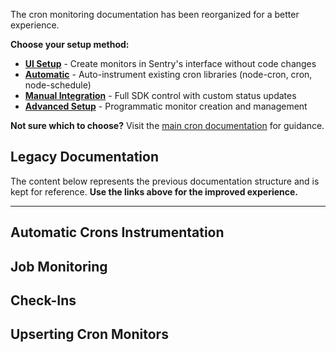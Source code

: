 <Alert>

The cron monitoring documentation has been reorganized for a better experience. 

**Choose your setup method:**

- **[UI Setup](/platforms/javascript/guides/node/crons/ui-setup/)** - Create monitors in Sentry's interface without code changes
- **[Automatic](/platforms/javascript/guides/node/crons/automatic/)** - Auto-instrument existing cron libraries (node-cron, cron, node-schedule)
- **[Manual Integration](/platforms/javascript/guides/node/crons/manual/)** - Full SDK control with custom status updates
- **[Advanced Setup](/platforms/javascript/guides/node/crons/advanced/)** - Programmatic monitor creation and management

**Not sure which to choose?** Visit the [main cron documentation](/platforms/javascript/guides/node/crons/) for guidance.

</Alert>

## Legacy Documentation

The content below represents the previous documentation structure and is kept for reference. **Use the links above for the improved experience.**

---

## Automatic Crons Instrumentation

<Include name="javascript-crons-automatic-crons-instrumentation.mdx" />

## Job Monitoring

<Include name="javascript-crons-job-monitoring.mdx" />

## Check-Ins

<Include name="javascript-crons-checkins.mdx" />

## Upserting Cron Monitors

<Include name="javascript-crons-upsert.mdx" />

